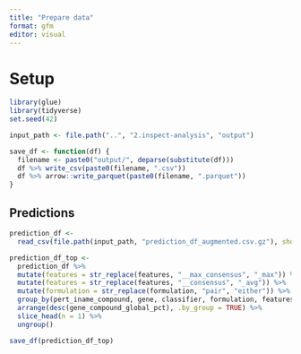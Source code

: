 ```yaml
---
title: "Prepare data"
format: gfm
editor: visual
---
```


# Setup

```r
library(glue)
library(tidyverse)
set.seed(42)
```

```r
input_path <- file.path("..", "2.inspect-analysis", "output")
```

```r
save_df <- function(df) {
  filename <- paste0("output/", deparse(substitute(df)))
  df %>% write_csv(paste0(filename, ".csv"))
  df %>% arrow::write_parquet(paste0(filename, ".parquet"))
}
```

## Predictions

```r
prediction_df <-
  read_csv(file.path(input_path, "prediction_df_augmented.csv.gz"), show_col_types = FALSE)
```

```r
prediction_df_top <-
  prediction_df %>%
  mutate(features = str_replace(features, "__max_consensus", "_max")) %>%
  mutate(features = str_replace(features, "__consensus", "_avg")) %>%
  mutate(formulation = str_replace(formulation, "pair", "either")) %>%
  group_by(pert_iname_compound, gene, classifier, formulation, features) %>%
  arrange(desc(gene_compound_global_pct), .by_group = TRUE) %>%
  slice_head(n = 1) %>%
  ungroup()
```

```r
save_df(prediction_df_top)
```
